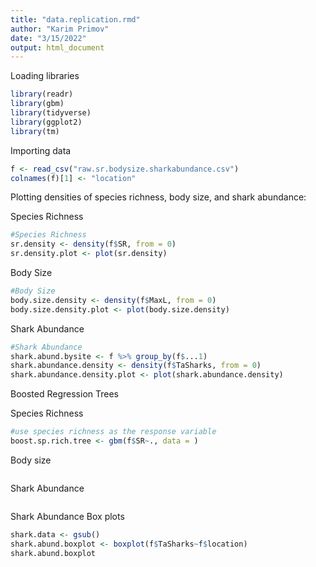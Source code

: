```yaml
---
title: "data.replication.rmd"
author: "Karim Primov"
date: "3/15/2022"
output: html_document
---
```


Loading libraries
```r
library(readr)
library(gbm)
library(tidyverse)
library(ggplot2)
library(tm)
```

Importing data
```r
f <- read_csv("raw.sr.bodysize.sharkabundance.csv")
colnames(f)[1] <- "location"
```

Plotting densities of species richness, body size, and shark abundance:

Species Richness
```r
#Species Richness
sr.density <- density(f$SR, from = 0)
sr.density.plot <- plot(sr.density)
```

Body Size
```r
#Body Size
body.size.density <- density(f$MaxL, from = 0)
body.size.density.plot <- plot(body.size.density)
```

Shark Abundance
```r
#Shark Abundance
shark.abund.bysite <- f %>% group_by(f$...1) 
shark.abundance.density <- density(f$TaSharks, from = 0) 
shark.abundance.density.plot <- plot(shark.abundance.density)

```

Boosted Regression Trees

Species Richness
```r
#use species richness as the response variable
boost.sp.rich.tree <- gbm(f$SR~., data = )
```

Body size
```r

```

Shark Abundance
```r

```


Shark Abundance Box plots
```r
shark.data <- gsub()
shark.abund.boxplot <- boxplot(f$TaSharks~f$location)
shark.abund.boxplot
```

```r

```

```r

```

```r

```

```r

```

```r

```

```r

```

```r

```

```r

```

```r

```

```r

```
